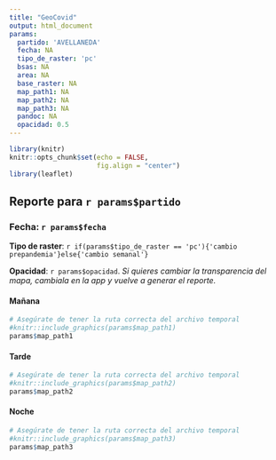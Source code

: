 ```yaml
---
title: "GeoCovid"
output: html_document
params:
  partido: 'AVELLANEDA'
  fecha: NA
  tipo_de_raster: 'pc'
  bsas: NA
  area: NA
  base_raster: NA
  map_path1: NA
  map_path2: NA
  map_path3: NA
  pandoc: NA
  opacidad: 0.5
---
```


```r
library(knitr)
knitr::opts_chunk$set(echo = FALSE,
                      fig.align = "center")
library(leaflet)

```


## Reporte para `r params$partido` 
### Fecha: `r params$fecha`
**Tipo de raster**: `r if(params$tipo_de_raster == 'pc'){'cambio prepandemia'}else{'cambio semanal'}`

**Opacidad**: `r params$opacidad`. 
*Si quieres cambiar la transparencia del mapa, cambiala en la app y vuelve a
generar el reporte.*

#### Mañana

```r

# Asegúrate de tener la ruta correcta del archivo temporal
#knitr::include_graphics(params$map_path1)
params$map_path1
```


#### Tarde
```r

# Asegúrate de tener la ruta correcta del archivo temporal
#knitr::include_graphics(params$map_path2)
params$map_path2
```

#### Noche
```r

# Asegúrate de tener la ruta correcta del archivo temporal
#knitr::include_graphics(params$map_path3)
params$map_path3
```

